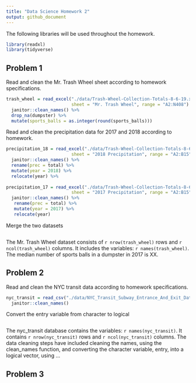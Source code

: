 ```yaml
---
title: "Data Science Homework 2"
output: github_document
---
```


The following libraries will be used throughout the homework. 

```r
library(readxl)
library(tidyverse)
```


## Problem 1

Read and clean the Mr. Trash Wheel sheet according to homework specifications. 

```r
trash_wheel = read_excel("./data/Trash-Wheel-Collection-Totals-8-6-19.xlsx", 
                         sheet = "Mr. Trash Wheel", range = "A2:N408") %>% 
  janitor::clean_names() %>% 
  drop_na(dumpster) %>% 
  mutate(sports_balls = as.integer(round(sports_balls)))
```

Read and clean the precipitation data for 2017 and 2018 according to homework.

```r
precipitation_18 = read_excel("./data/Trash-Wheel-Collection-Totals-8-6-19.xlsx", 
                         sheet = "2018 Precipitation", range = "A2:B15", col_names = TRUE) %>% 
  janitor::clean_names() %>% 
  rename(prec = total) %>% 
  mutate(year = 2018) %>% 
  relocate(year) %>% 
  
precipitation_17 = read_excel("./data/Trash-Wheel-Collection-Totals-8-6-19.xlsx", 
                         sheet = "2017 Precipitation", range = "A2:B15", col_names = TRUE) %>% 
  janitor::clean_names() %>% 
   rename(prec = total) %>% 
   mutate(year = 2017) %>% 
   relocate(year)

```

Merge the two datasets

```r

```









The Mr. Trash Wheel dataset consists of `r nrow(trash_wheel)` rows and `r ncol(trash_wheel)` columns. It includes the variables: `r names(trash_wheel)`. The median number of sports balls in a dumpster in 2017 is XX. 

## Problem 2

Read and clean the NYC transit data according to homework specifications. 

```r
nyc_transit = read_csv("./data/NYC_Transit_Subway_Entrance_And_Exit_Data.csv") %>% 
  janitor::clean_names()
```

Convert the entry variable from character to logical

```r

```

The nyc_transit database contains the variables: `r names(nyc_transit)`. It contains `r nrow(nyc_transit)` rows and `r ncol(nyc_transit)` columns. The data cleaning steps have included cleaning the names, using the clean_names function, and converting the character variable, entry, into a logical vector, using ...

## Problem 3






